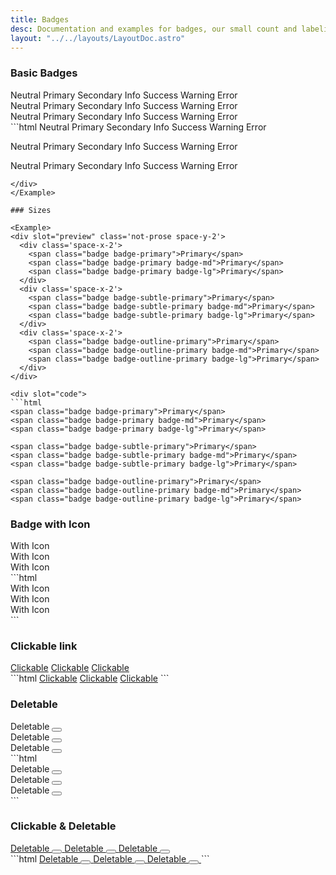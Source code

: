 ```yaml
---
title: Badges
desc: Documentation and examples for badges, our small count and labeling component.
layout: "../../layouts/LayoutDoc.astro"
---
```



### Basic Badges

<Example>
  <div slot="preview" class='not-prose space-y-1'>
    <div class='space-x-2'>
      <span class="badge">Neutral</span>
      <span class="badge badge-primary">Primary</span>
      <span class="badge badge-secondary">Secondary</span>
      <span class="badge badge-info">Info</span>
      <span class="badge badge-success">Success</span>
      <span class="badge badge-warning">Warning</span>
      <span class="badge badge-error">Error</span>
    </div>
    <div class='space-x-2'>
      <span class="badge badge-subtle">Neutral</span>
      <span class="badge badge-subtle-primary">Primary</span>
      <span class="badge badge-subtle-secondary">Secondary</span>
      <span class="badge badge-subtle-info">Info</span>
      <span class="badge badge-subtle-success">Success</span>
      <span class="badge badge-subtle-warning">Warning</span>
      <span class="badge badge-subtle-error">Error</span>
    </div>
    <div class='space-x-2'>
      <span class="badge badge-outline">Neutral</span>
      <span class="badge badge-outline-primary">Primary</span>
      <span class="badge badge-outline-secondary">Secondary</span>
      <span class="badge badge-outline-info">Info</span>
      <span class="badge badge-outline-success">Success</span>
      <span class="badge badge-outline-warning">Warning</span>
      <span class="badge badge-outline-error">Error</span>
    </div>
  </div>

  <div slot="code">
  ```html
  <span class="badge">Neutral</span>
  <span class="badge badge-primary">Primary</span>
  <span class="badge badge-secondary">Secondary</span>
  <span class="badge badge-info">Info</span>
  <span class="badge badge-success">Success</span>
  <span class="badge badge-warning">Warning</span>
  <span class="badge badge-error">Error</span>

  <span class="badge badge-subtle">Neutral</span>
  <span class="badge badge-subtle-primary">Primary</span>
  <span class="badge badge-subtle-secondary">Secondary</span>
  <span class="badge badge-subtle-info">Info</span>
  <span class="badge badge-subtle-success">Success</span>
  <span class="badge badge-subtle-warning">Warning</span>
  <span class="badge badge-subtle-error">Error</span>

  <span class="badge badge-outline">Neutral</span>
  <span class="badge badge-outline-primary">Primary</span>
  <span class="badge badge-outline-secondary">Secondary</span>
  <span class="badge badge-outline-info">Info</span>
  <span class="badge badge-outline-success">Success</span>
  <span class="badge badge-outline-warning">Warning</span>
  <span class="badge badge-outline-error">Error</span>
  ```
  </div>
</Example>

### Sizes

<Example>
  <div slot="preview" class='not-prose space-y-2'>
    <div class='space-x-2'>
      <span class="badge badge-primary">Primary</span>
      <span class="badge badge-primary badge-md">Primary</span>
      <span class="badge badge-primary badge-lg">Primary</span>
    </div>
    <div class='space-x-2'>
      <span class="badge badge-subtle-primary">Primary</span>
      <span class="badge badge-subtle-primary badge-md">Primary</span>
      <span class="badge badge-subtle-primary badge-lg">Primary</span>
    </div>
    <div class='space-x-2'>
      <span class="badge badge-outline-primary">Primary</span>
      <span class="badge badge-outline-primary badge-md">Primary</span>
      <span class="badge badge-outline-primary badge-lg">Primary</span>
    </div>
  </div>

  <div slot="code">
  ```html
  <span class="badge badge-primary">Primary</span>
  <span class="badge badge-primary badge-md">Primary</span>
  <span class="badge badge-primary badge-lg">Primary</span>

  <span class="badge badge-subtle-primary">Primary</span>
  <span class="badge badge-subtle-primary badge-md">Primary</span>
  <span class="badge badge-subtle-primary badge-lg">Primary</span>

  <span class="badge badge-outline-primary">Primary</span>
  <span class="badge badge-outline-primary badge-md">Primary</span>
  <span class="badge badge-outline-primary badge-lg">Primary</span>
  ```
  </div>
</Example>

### Badge with Icon

<Example>
  <div slot="preview" class='not-prose space-x-2'>
    <div class="badge badge-primary badge-md">
      <span class="icon-[material-symbols--account-circle-outline]"></span>
      With Icon
    </div>
    <div class="badge badge-subtle-primary badge-md">
      <span class="icon-[material-symbols--account-circle-outline]"></span>
      With Icon
    </div>
    <div class="badge badge-outline-primary badge-md">
      <span class="icon-[material-symbols--account-circle-outline]"></span>
      With Icon
    </div>
  </div>

  <div slot="code">
    ```html
    <div class="badge badge-primary badge-md">
      <span class="icon-[material-symbols--account-circle-outline]"></span>
      With Icon
    </div>
    <div class="badge badge-subtle-primary badge-md">
      <span class="icon-[material-symbols--account-circle-outline]"></span>
      With Icon
    </div>
    <div class="badge badge-outline-primary badge-md">
      <span class="icon-[material-symbols--account-circle-outline]"></span>
      With Icon
    </div>
    ```
  </div>
</Example>

### Clickable link

<Example>
  <div slot="preview" class='not-prose space-x-2'>
    <a href='#!' class="badge badge-primary badge-link">Clickable</a>
    <a href='#!' class="badge badge-subtle-primary badge-link">Clickable</a>
    <a href='#!' class="badge badge-outline-primary badge-link">Clickable</a>
  </div>

  <div slot="code">
    ```html
    <a href='#!' class="badge badge-primary badge-link">Clickable</a>
    <a href='#!' class="badge badge-subtle-primary badge-link">Clickable</a>
    <a href='#!' class="badge badge-outline-primary badge-link">Clickable</a>
    ```
  </div>
</Example>

### Deletable

<Example>
  <div slot="preview" class='not-prose space-x-2'>
    <div class="badge badge-primary">
      Deletable
      <button class="badge-action-btn">
        <span class="icon-[line-md--close-circle-filled]"></span>
      </button>
    </div>
    <div class="badge badge-subtle-primary">
      Deletable
      <button class="badge-action-btn">
        <span class="icon-[line-md--close-circle-filled]"></span>
      </button>
    </div>
    <div class="badge badge-outline-primary">
      Deletable
      <button class="badge-action-btn">
        <span class="icon-[line-md--close-circle-filled]"></span>
      </button>
    </div>
  </div>

  <div slot="code">
    ```html
    <div class="badge badge-primary">
      Deletable
      <button class="badge-action-btn">
        <span class="icon-[line-md--close-circle-filled]"></span>
      </button>
    </div>
    <div class="badge badge-subtle-primary">
      Deletable
      <button class="badge-action-btn">
        <span class="icon-[line-md--close-circle-filled]"></span>
      </button>
    </div>
    <div class="badge badge-outline-primary">
      Deletable
      <button class="badge-action-btn">
        <span class="icon-[line-md--close-circle-filled]"></span>
      </button>
    </div>
    ```
  </div>
</Example>

### Clickable & Deletable

<Example>
  <div slot="preview" class='not-prose space-x-2'>
    <a href="#!" class="badge badge-primary badge-link">
      Deletable
      <button class="badge-action-btn">
        <span class="icon-[line-md--close-circle-filled]"></span>
      </button>
    </a>
    <a href="#!" class="badge badge-subtle-primary badge-link">
      Deletable
      <button class="badge-action-btn">
        <span class="icon-[line-md--close-circle-filled]"></span>
      </button>
    </a>
    <a href="#!" class="badge badge-outline-primary badge-link">
      Deletable
      <button class="badge-action-btn">
        <span class="icon-[line-md--close-circle-filled]"></span>
      </button>
    </a>
  </div>

  <div slot="code">
    ```html
    <a href="#!" class="badge badge-primary badge-link">
      Deletable
      <button class="badge-action-btn">
        <span class="icon-[line-md--close-circle-filled]"></span>
      </button>
    </a>
    <a href="#!" class="badge badge-subtle-primary badge-link">
      Deletable
      <button class="badge-action-btn">
        <span class="icon-[line-md--close-circle-filled]"></span>
      </button>
    </a>
    <a href="#!" class="badge badge-outline-primary badge-link">
      Deletable
      <button class="badge-action-btn">
        <span class="icon-[line-md--close-circle-filled]"></span>
      </button>
    </a>
    ```
  </div>
</Example>